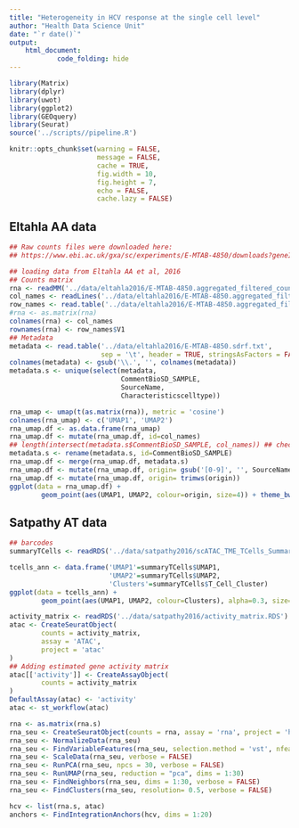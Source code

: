 ```yaml
---
title: "Heterogeneity in HCV response at the single cell level"
author: "Health Data Science Unit"
date: "`r date()`"
output: 
    html_document:
            code_folding: hide
---
```


```r
library(Matrix)
library(dplyr)
library(uwot)
library(ggplot2)
library(GEOquery)
library(Seurat)
source('../scripts//pipeline.R')

knitr::opts_chunk$set(warning = FALSE,
                      message = FALSE,
                      cache = TRUE,
                      fig.width = 10,
                      fig.height = 7, 
                      echo = FALSE,
                      cache.lazy = FALSE)
```

## Eltahla AA data


```r
## Raw counts files were downloaded here:
## https://www.ebi.ac.uk/gxa/sc/experiments/E-MTAB-4850/downloads?geneId=ENSG00000107779

## loading data from Eltahla AA et al, 2016
## Counts matrix
rna <- readMM('../data/eltahla2016/E-MTAB-4850.aggregated_filtered_counts.mtx')
col_names <- readLines('../data/eltahla2016/E-MTAB-4850.aggregated_filtered_counts.mtx_cols') 
row_names <- read.table('../data/eltahla2016/E-MTAB-4850.aggregated_filtered_counts.mtx_rows')
#rna <- as.matrix(rna)
colnames(rna) <- col_names
rownames(rna) <- row_names$V1
## Metadata
metadata <- read.table('../data/eltahla2016/E-MTAB-4850.sdrf.txt', 
                       sep = '\t', header = TRUE, stringsAsFactors = FALSE)
colnames(metadata) <- gsub('\\.', '', colnames(metadata))
metadata.s <- unique(select(metadata, 
                            CommentBioSD_SAMPLE, 
                            SourceName,
                            Characteristicscelltype))
```


```r
rna_umap <- umap(t(as.matrix(rna)), metric = 'cosine')
colnames(rna_umap) <- c('UMAP1', 'UMAP2')
rna_umap.df <- as.data.frame(rna_umap)
rna_umap.df <- mutate(rna_umap.df, id=col_names)
## length(intersect(metadata.s$CommentBioSD_SAMPLE, col_names)) ## check metatata intersection with colnames is unique
metadata.s <- rename(metadata.s, id=CommentBioSD_SAMPLE)
rna_umap.df <- merge(rna_umap.df, metadata.s)
rna_umap.df <- mutate(rna_umap.df, origin= gsub('[0-9]', '', SourceName))
rna_umap.df <- mutate(rna_umap.df, origin= trimws(origin))
ggplot(data = rna_umap.df) +
        geom_point(aes(UMAP1, UMAP2, colour=origin, size=4)) + theme_bw()
```

## Satpathy AT data

```r
## barcodes
summaryTCells <- readRDS('../data/satpathy2016/scATAC_TME_TCells_SummarizedExperiment.final.rds')
```

```r
tcells_ann <- data.frame('UMAP1'=summaryTCells$UMAP1,
                         'UMAP2'=summaryTCells$UMAP2,
                         'Clusters'=summaryTCells$T_Cell_Cluster)
ggplot(data = tcells_ann) +
        geom_point(aes(UMAP1, UMAP2, colour=Clusters), alpha=0.3, size=0.5) + theme_bw()
```


```r
activity_matrix <- readRDS('../data/satpathy2016/activity_matrix.RDS')
atac <- CreateSeuratObject(
        counts = activity_matrix,
        assay = 'ATAC',
        project = 'atac'
)
## Adding estimated gene activity matrix
atac[['activity']] <- CreateAssayObject(
        counts = activity_matrix
)
DefaultAssay(atac) <- 'activity'
atac <- st_workflow(atac)
```

```r
rna <- as.matrix(rna.s)
rna_seu <- CreateSeuratObject(counts = rna, assay = 'rna', project = 'hcv', min.cells = 1, min.features = 1)
rna_seu <- NormalizeData(rna_seu)
rna_seu <- FindVariableFeatures(rna_seu, selection.method = 'vst', nfeatures = 1000)
rna_seu <- ScaleData(rna_seu, verbose = FALSE)
rna_seu <- RunPCA(rna_seu, npcs = 30, verbose = FALSE)
rna_seu <- RunUMAP(rna_seu, reduction = "pca", dims = 1:30)
rna_seu <- FindNeighbors(rna_seu, dims = 1:30, verbose = FALSE)
rna_seu <- FindClusters(rna_seu, resolution= 0.5, verbose = FALSE)
```

```r
hcv <- list(rna.s, atac)
anchors <- FindIntegrationAnchors(hcv, dims = 1:20)
```
